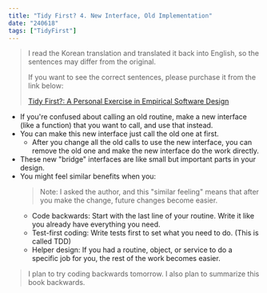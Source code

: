 ```yaml
---
title: "Tidy First? 4. New Interface, Old Implementation"
date: "240618"
tags: ["TidyFirst"]
---
```


> I read the Korean translation and translated it back into English, so the sentences may differ from the original.
>
> If you want to see the correct sentences, please purchase it from the link below:
>
> [Tidy First?: A Personal Exercise in Empirical Software Design](https://www.amazon.com/Tidy-First-Personal-Exercise-Empirical/dp/1098151240)

- If you're confused about calling an old routine, make a new interface (like a function) that you want to call, and use that instead.
- You can make this new interface just call the old one at first.
  - After you change all the old calls to use the new interface, you can remove the old one and make the new interface do the work directly.
- These new "bridge" interfaces are like small but important parts in your design.
- You might feel similar benefits when you:
  > Note: I asked the author, and this "similar feeling" means that after you make the change, future changes become easier.
  - Code backwards: Start with the last line of your routine. Write it like you already have everything you need.
  - Test-first coding: Write tests first to set what you need to do. (This is called TDD)
  - Helper design: If you had a routine, object, or service to do a specific job for you, the rest of the work becomes easier.

> I plan to try coding backwards tomorrow.
> I also plan to summarize this book backwards.
